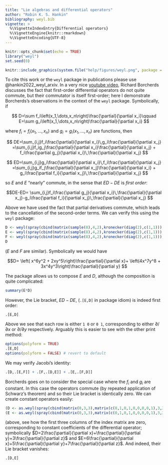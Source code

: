 ```yaml
---
title: "Lie algebras and differential operators"
author: "Robin K. S. Hankin"
bibliography: weyl.bib
vignette: >
  %\VignetteIndexEntry{Differential operators}
  %\VignetteEngine{knitr::rmarkdown}
  %\VignetteEncoding{UTF-8}
---
```


```r
knitr::opts_chunk$set(echo = TRUE)
library("weyl")
set.seed(0)
```


```r
knitr::include_graphics(system.file("help/figures/weyl.png", package = "weyl"))
```

To cite this work or the `weyl` package in publications please use
@hankin2022_weyl_arxiv.  In a very nice [youtube
video](https://www.youtube.com/watch?v=xVbfWunObYQ&ab_channel=RichardE.BORCHERDS),
Richard Borcherds discusses the fact that first-order differential
operators do not quite commute, but their commutator is itself
first-order; here I demonstrate Borcherds's observations in the
context of the `weyl` package.  Symbolically, if

$$
D=\sum f_i\left(x_1,\dots,x_n\right)\frac{\partial}{\partial x_i}\qquad
E=\sum g_i\left(x_1,\dots,x_n\right)\frac{\partial}{\partial x_i}
$$

where $f_i=f_i\left(x_1,\dots,x_n\right)$ and
$g_i=g_i\left(x_1,\dots,x_n\right)$ are functions,
then

$$
DE=\sum_{i,j}f_i\frac{\partial}{\partial x_i}\,g_i\frac{\partial}{\partial x_j}
=\sum_{i,j}f_ig_j\frac{\partial}{\partial x_i}\frac{\partial}{\partial x_j} +
f_i\frac{\partial g_j}{\partial x_i}\,\frac{\partial}{\partial x_j}
$$

$$
ED=\sum_{i,j}g_i\frac{\partial}{\partial x_i}\,f_i\frac{\partial}{\partial x_j}
=\sum_{i,j}g_if_j\frac{\partial}{\partial x_j}\frac{\partial}{\partial x_i} +
g_i\frac{\partial f_i}{\partial x_j}\,\frac{\partial}{\partial x_j}
$$

so $E$ and $E$ "nearly" commute, in the sense that $ED-DE$ is _first
order_:

$$DE-ED=
\sum_{i,j}f_i\frac{\partial g_j}{\partial x_i}\,\frac{\partial}{\partial
x_j}-g_i\frac{\partial f_i}{\partial x_j}\,\frac{\partial}{\partial
x_j}
$$

Above we have used the fact that partial derivatives commute, which
leads to the cancellation of the second-order terms.  We can verify
this using the `weyl` package:

```r
D <- weyl(spray(cbind(matrix(sample(8),4,2),kronecker(diag(2),c(1,1))),1:4))
E <- weyl(spray(cbind(matrix(sample(8),4,2),kronecker(diag(2),c(1,1))),1:4))
F <- weyl(spray(cbind(matrix(sample(8),4,2),kronecker(diag(2),c(1,1))),1:4))
D
```

($E$ and $F$ are similar).  Symbolically we would have

$$D=
\left( x^6y^2 + 2xy^5\right)\frac{\partial}{\partial x}+
\left(4x^7y^8 + 3x^4y^3\right)\frac{\partial}{\partial y}
$$

The package allows us to compose $E$ and $D$, although the composition is quite complicated:


```r
summary(E*D)
```

However, the Lie bracket, $ED-DE$, (`.[E,D]` in package idiom) is
indeed first order:

```r
.[E,D]
```

Above we see that each row is either `1 0` or `0 1`, corresponding to
either $\partial/\partial x$ or $\partial/\partial y$ respectively.
Arguably this is easier to see with the other print method:

```r
options(polyform = TRUE)
.[E,D]
options(polyform = FALSE) # revert to default
```

We may verify Jacobi's identity:


```r
.[D,.[E,F]] + .[F,.[D,E]] + .[E,.[F,D]]
```

Borcherds goes on to consider the special case where the $f_i$ and
$g_i$ are constant.  In this case the operators commute (by repeated
application of Schwarz's theorem) and so their Lie bracket is
identically zero.  We can create constant operators easily:

```r
(D <- as.weyl(spray(cbind(matrix(0,3,3),matrix(c(0,1,0,1,0,0,0,0,1),3,3,byrow=T)),1:3)))
(E <- as.weyl(spray(cbind(matrix(0,3,3),matrix(c(0,1,0,1,0,0,0,0,1),3,3,byrow=T)),5:7)))
```

(above, see how the first three columns of the index matrix are zero,
corresponding to constant coefficients of the differential operator;
symbolically $D=2\frac{\partial}{\partial x}+\frac{\partial}{\partial
y}+3\frac{\partial}{\partial z}$ and $E=6\frac{\partial}{\partial
x}+5\frac{\partial}{\partial y}+7\frac{\partial}{\partial z}$.  And
indeed, their Lie bracket vanishes:


```r
.[D,E]
```

